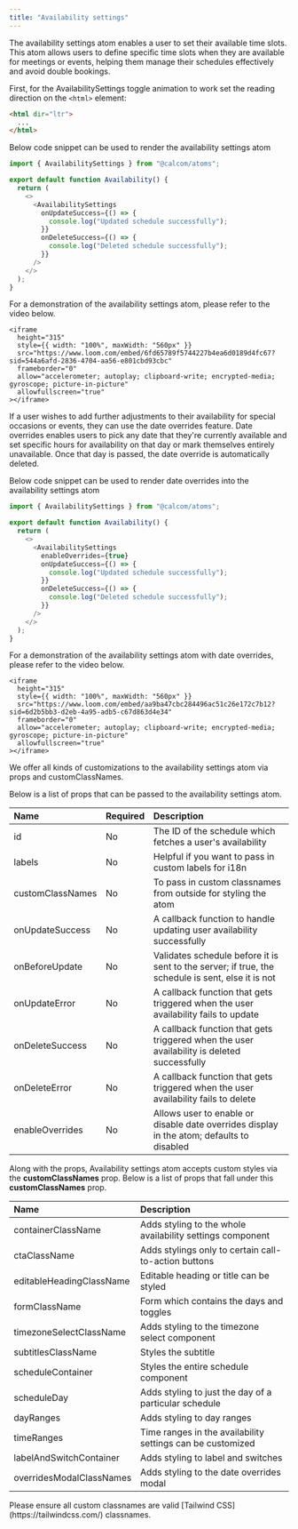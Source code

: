 ```yaml
---
title: "Availability settings"
---
```


The availability settings atom enables a user to set their available time slots. This atom allows users to define specific time slots when they are available for meetings or events, helping them manage their schedules effectively and avoid double bookings.

First, for the AvailabilitySettings toggle animation to work set the reading direction on the `<html>` element:

```html
<html dir="ltr">
  ...
</html>
```

Below code snippet can be used to render the availability settings atom

```js
import { AvailabilitySettings } from "@calcom/atoms";

export default function Availability() {
  return (
    <>
      <AvailabilitySettings
        onUpdateSuccess={() => {
          console.log("Updated schedule successfully");
        }}
        onDeleteSuccess={() => {
          console.log("Deleted schedule successfully");
        }}
      />
    </>
  );
}
```

For a demonstration of the availability settings atom, please refer to the video below.

<p></p>

    <iframe
      height="315"
      style={{ width: "100%", maxWidth: "560px" }}
      src="https://www.loom.com/embed/6fd65789f5744227b4ea6d0189d4fc67?sid=544a6afd-2836-4704-aa56-e801cbd93cbc"
      frameborder="0"
      allow="accelerometer; autoplay; clipboard-write; encrypted-media; gyroscope; picture-in-picture"
      allowfullscreen="true"
    ></iframe>

<p></p>

If a user wishes to add further adjustments to their availability for special occasions or events, they can use the date overrides feature. Date overrides enables users to pick any date that they're currently available and set specific hours for availability on that day or mark themselves entirely unavailable. Once that day is passed, the date override is automatically deleted.

Below code snippet can be used to render date overrides into the availability settings atom

```js
import { AvailabilitySettings } from "@calcom/atoms";

export default function Availability() {
  return (
    <>
      <AvailabilitySettings
        enableOverrides={true}
        onUpdateSuccess={() => {
          console.log("Updated schedule successfully");
        }}
        onDeleteSuccess={() => {
          console.log("Deleted schedule successfully");
        }}
      />
    </>
  );
}
```

For a demonstration of the availability settings atom with date overrides, please refer to the video below.

<p></p>

    <iframe
      height="315"
      style={{ width: "100%", maxWidth: "560px" }}
      src="https://www.loom.com/embed/aa9ba47cbc284496ac51c26e172c7b12?sid=6d2b5bb3-d2eb-4a95-adb5-c67d863d4e34"
      frameborder="0"
      allow="accelerometer; autoplay; clipboard-write; encrypted-media; gyroscope; picture-in-picture"
      allowfullscreen="true"
    ></iframe>

<p></p>

We offer all kinds of customizations to the availability settings atom via props and customClassNames.

Below is a list of props that can be passed to the availability settings atom.

<p></p>

| Name             | Required | Description                                                                                       |
| :--------------- | :------- | :------------------------------------------------------------------------------------------------ |
| id               | No       | The ID of the schedule which fetches a user's availability                                        |
| labels           | No       | Helpful if you want to pass in custom labels for i18n                                             |
| customClassNames | No       | To pass in custom classnames from outside for styling the atom                                    |
| onUpdateSuccess  | No       | A callback function to handle updating user availability successfully                             |
| onBeforeUpdate   | No       | Validates schedule before it is sent to the server; if true, the schedule is sent, else it is not |
| onUpdateError    | No       | A callback function that gets triggered when the user availability fails to update                |
| onDeleteSuccess  | No       | A callback function that gets triggered when the user availability is deleted successfully        |
| onDeleteError    | No       | A callback function that gets triggered when the user availability fails to delete                |
| enableOverrides  | No       | Allows user to enable or disable date overrides display in the atom; defaults to disabled         |

Along with the props, Availability settings atom accepts custom styles via the **customClassNames** prop. Below is a list of props that fall under this **customClassNames** prop.

<p></p>

| Name                     | Description                                                |
| :----------------------- | :--------------------------------------------------------- |
| containerClassName       | Adds styling to the whole availability settings component  |
| ctaClassName             | Adds stylings only to certain call-to-action buttons       |
| editableHeadingClassName | Editable heading or title can be styled                    |
| formClassName            | Form which contains the days and toggles                   |
| timezoneSelectClassName  | Adds styling to the timezone select component              |
| subtitlesClassName       | Styles the subtitle                                        |
| scheduleContainer        | Styles the entire schedule component                       |
| scheduleDay              | Adds styling to just the day of a particular schedule      |
| dayRanges                | Adds styling to day ranges                                 |
| timeRanges               | Time ranges in the availability settings can be customized |
| labelAndSwitchContainer  | Adds styling to label and switches                         |
| overridesModalClassNames | Adds styling to the date overrides modal                   |

<Info>
  Please ensure all custom classnames are valid [Tailwind CSS](https://tailwindcss.com/) classnames.
</Info>
